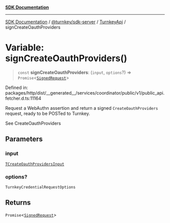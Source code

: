 [**SDK Documentation**](../../../../../README.mdx)

***

[SDK Documentation](../../../../../packages.mdx) / [@turnkey/sdk-server](../../../README.mdx) / [TurnkeyApi](../README.mdx) / signCreateOauthProviders

# Variable: signCreateOauthProviders()

> `const` **signCreateOauthProviders**: (`input`, `options`?) => `Promise`\<[`SignedRequest`](../../../../http/type-aliases/SignedRequest.mdx)\>

Defined in: packages/http/dist/\_\_generated\_\_/services/coordinator/public/v1/public\_api.fetcher.d.ts:11164

Request a WebAuthn assertion and return a signed `CreateOauthProviders` request, ready to be POSTed to Turnkey.

See CreateOauthProviders

## Parameters

### input

[`TCreateOauthProvidersInput`](../type-aliases/TCreateOauthProvidersInput.mdx)

### options?

`TurnkeyCredentialRequestOptions`

## Returns

`Promise`\<[`SignedRequest`](../../../../http/type-aliases/SignedRequest.mdx)\>
